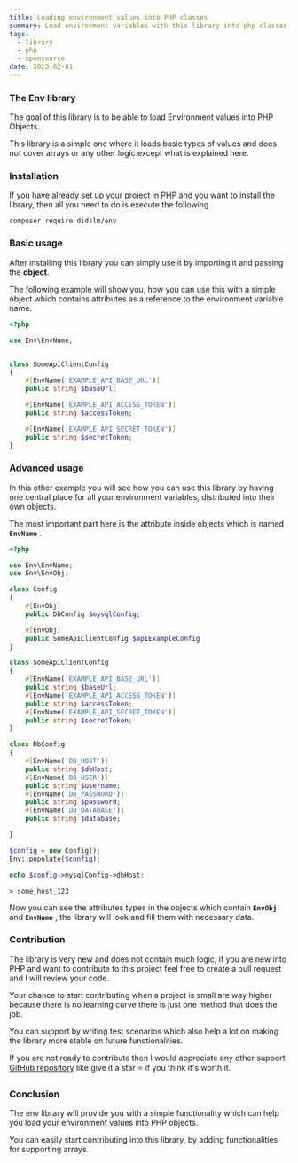 ```yaml
---
title: Loading environment values into PHP classes
summary: Load environment variables with this library into php classes, easy to use and test, you can easily contribute to this open source project, code logic is very small and there is no learning curve.
tags:
  - library
  - php
  - opensource
date: 2023-02-01
---
```


<TOCInline toc={props.toc} asDisclosure />

### **The Env library**

The goal of this library is to be able to load Environment values into PHP Objects.

This library is a simple one where it loads basic types of values and does not cover arrays or any other logic except what is explained here.

### **Installation**

If you have already set up your project in PHP and you want to install the library, then all you need to do is execute the following.

```terminal
composer require didslm/env
```

### **Basic usage**

After installing this library you can simply use it by importing it and passing the **object**.

The following example will show you, how you can use this with a simple object which contains attributes as a reference to the environment variable name.

```php
<?php

use Env\EnvName;


class SomeApiClientConfig
{
    #[EnvName('EXAMPLE_API_BASE_URL')]
    public string $baseUrl;

    #[EnvName('EXAMPLE_API_ACCESS_TOKEN')]
    public string $accessToken;

    #[EnvName('EXAMPLE_API_SECRET_TOKEN')]
    public string $secretToken;
}

```

### Advanced usage

In this other example you will see how you can use this library by having one central place for all your environment variables, distributed into their own objects.

The most important part here is the attribute inside objects which is named **`EnvName`** .

```php
<?php

use Env\EnvName;
use Env\EnvObj;

class Config
{
    #[EnvObj]
    public DbConfig $mysqlConfig;

    #[EnvObj]
    public SomeApiClientConfig $apiExampleConfig
}

class SomeApiClientConfig
{
    #[EnvName('EXAMPLE_API_BASE_URL')]
    public string $baseUrl;
    #[EnvName('EXAMPLE_API_ACCESS_TOKEN')]
    public string $accessToken;
    #[EnvName('EXAMPLE_API_SECRET_TOKEN')]
    public string $secretToken;
}

class DbConfig
{
    #[EnvName('DB_HOST')]
    public string $dbHost;
    #[EnvName('DB_USER')]
    public string $username;
    #[EnvName('DB_PASSWORD')]
    public string $password;
    #[EnvName('DB_DATABASE')]
    public string $database;

}

$config = new Config();
Env::populate($config);

echo $config->mysqlConfig->dbHost;
```

```output
> some_host_123
```

Now you can see the attributes types in the objects which contain **`EnvObj`** and **`EnvName`** , the library will look and fill them with necessary data.

### Contribution

The library is very new and does not contain much logic, if you are new into PHP and want to contribute to this project feel free to create a pull request and I will review your code.

Your chance to start contributing when a project is small are way higher because there is no learning curve there is just one method that does the job.

You can support by writing test scenarios which also help a lot on making the library more stable on future functionalities.

If you are not ready to contribute then I would appreciate any other support [GitHub repository](https://github.com/didslm/php-env) like give it a star ⭐ if you think it's worth it.

### Conclusion

The env library will provide you with a simple functionality which can help you load your environment values into PHP objects.

You can easily start contributing into this library, by adding functionalities for supporting arrays.
